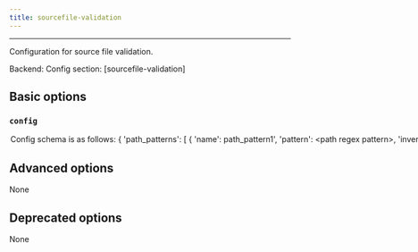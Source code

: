 ```yaml
---
title: sourcefile-validation
---
```



---


Configuration for source file validation.

Backend: <span className="color--primary"></span>
Config section: <span className="color--primary">[sourcefile-validation]</span>

<span className={styles.options}>

## Basic options


### `config`

<Option
  cli_repr={`--sourcefile-validation-config="{'key1': val1, 'key2': val2, ...}"`}
  env_repr='PANTS_SOURCEFILE_VALIDATION_CONFIG'
  default_repr={`{}`}
>


Config schema is as follows:

&#123;
  &#x27;path_patterns&#x27;: [
```
{
  'name': path_pattern1',
  'pattern': <path regex pattern>,
  'inverted': True|False (defaults to False),
  'content_encoding': <encoding> (defaults to utf8)
},
...
```

  ],
  &#x27;content_patterns&#x27;: [
```
{
  'name': 'content_pattern1',
  'pattern': <content regex pattern>,
  'inverted': True|False (defaults to False)
}
...
```

  ],
  &#x27;required_matches&#x27;: &#123;
```
'path_pattern1': [content_pattern1, content_pattern2],
'path_pattern2': [content_pattern1, content_pattern3],
...
```

  }
&#125;

Meaning: if a file matches some path pattern, its content must match all
the corresponding content patterns.


</Option>

## Advanced options

None

## Deprecated options

None


</span>